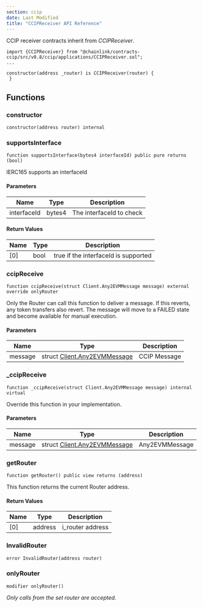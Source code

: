 ```yaml
---
section: ccip
date: Last Modified
title: "CCIPReceiver API Reference"
---
```



<CcipCommon callout="importCCIPPackage" />

CCIP receiver contracts inherit from _CCIPReceiver_.

```solidity
import {CCIPReceiver} from "@chainlink/contracts-ccip/src/v0.8/ccip/applications/CCIPReceiver.sol";
...

constructor(address _router) is CCIPReceiver(router) {
 }
```

## Functions

### constructor

```solidity
constructor(address router) internal
```

### supportsInterface

```solidity
function supportsInterface(bytes4 interfaceId) public pure returns (bool)
```

IERC165 supports an interfaceId

#### Parameters

| Name        | Type   | Description              |
| ----------- | ------ | ------------------------ |
| interfaceId | bytes4 | The interfaceId to check |

#### Return Values

| Name | Type | Description                          |
| ---- | ---- | ------------------------------------ |
| [0]  | bool | true if the interfaceId is supported |

### ccipReceive

```solidity
function ccipReceive(struct Client.Any2EVMMessage message) external  override onlyRouter
```

Only the Router can call this function to deliver a message.
If this reverts, any token transfers also revert. The message
will move to a FAILED state and become available for manual execution.

#### Parameters

| Name    | Type                                                                      | Description  |
| ------- | ------------------------------------------------------------------------- | ------------ |
| message | struct [Client.Any2EVMMessage](/ccip/api-reference/client#any2evmmessage) | CCIP Message |

### \_ccipReceive

```solidity
function _ccipReceive(struct Client.Any2EVMMessage message) internal virtual
```

Override this function in your implementation.

#### Parameters

| Name    | Type                                                                      | Description    |
| ------- | ------------------------------------------------------------------------- | -------------- |
| message | struct [Client.Any2EVMMessage](/ccip/api-reference/client#any2evmmessage) | Any2EVMMessage |

### getRouter

```solidity
function getRouter() public view returns (address)
```

This function returns the current Router address.

#### Return Values

| Name | Type    | Description      |
| ---- | ------- | ---------------- |
| [0]  | address | i_router address |

### InvalidRouter

```solidity
error InvalidRouter(address router)
```

### onlyRouter

```solidity
modifier onlyRouter()
```

_Only calls from the set router are accepted._
